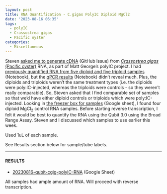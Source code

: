 ```yaml
---
layout: post
title: RNA Quantification - C.gigas PolyIC Diploid MgCl2
date: '2023-08-16 06:35'
tags: 
  - polyIC
  - Crassostrea gigas
  - Pacific oyster
categories: 
  - Miscellaneous
---
```

Steven [asked me to generate cDNA](https://github.com/RobertsLab/resources/issues/1675) (GitHub Issue) from [_Crassostrea gigas_ (Pacific oyster)](http://en.wikipedia.org/wiki/Pacific_oyster) RNA, as part of Matt George's polyIC project. I had [previously quantified RNA from five diploid and five triploid samples](https://robertslab.github.io/sams-notebook/2023/07/21/RNA-Quantification-C.gigas-PolyIC.html) (Notebook), but the [qPCR results](https://robertslab.github.io/sams-notebook/2023/07/26/qPCR-C.gigas-polyIC.html) (Notebook) didn't reveal much. Plus, the diploids and triploids weren't the same treatment types (i.e. the diploids were poly:IC-injected, whereas the triploids were controls - so they weren't really comparable). So, Steven asked that I find comparable set of samples so that we'd have either diploid controls or triploids which were poly:IC-injected. Looking in [the freezer box for samples](https://docs.google.com/spreadsheets/d/1VKN9vogT6q5IpOo-PoB9WNeFUT3k_BCQ8_P7_DY81oM/edit#gid=0) (Google sheet), I found four diploid MgCl<sub>2</sub> control RNA samples. Before starting reverse transcription, I felt it would be best to quantify the RNA using the Qubit 3.0 using the Broad Range Assay. Steven and I discussed which samples to use earlier this week.

Used 1uL of each sample.

See Results section below for sample/tube labels.


---

#### RESULTS


- [20230816-qubit-cgig-polyIC-RNA](https://docs.google.com/spreadsheets/d/1AoHltNOTup5GoOJ2ef8mE5u_Q9ARAfetgTJ5d7M05Og/edit?usp=sharing) (Google Sheet)

All samples had ample amount of RNA. Will proceed with reverse transcription.

